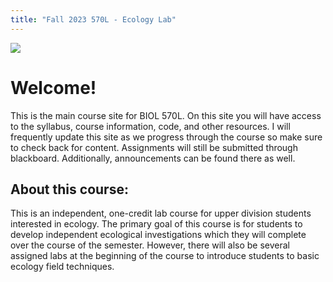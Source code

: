 ```yaml
---
title: "Fall 2023 570L - Ecology Lab"
---
```


::: coumn-page-inset
![](./media/main_banner.jpg)
:::

# Welcome!

This is the main course site for BIOL 570L. On this site you will have access to the syllabus, course information, code, and other resources. I will frequently update this site as we progress through the course so make sure to check back for content. Assignments will still be submitted through blackboard. Additionally, announcements can be found there as well.

## About this course:

This is an independent, one-credit lab course for upper division students interested in ecology. The primary goal of this course is for students to develop independent ecological investigations which they will complete over the course of the semester. However, there will also be several assigned labs at the beginning of the course to introduce students to basic ecology field techniques.
